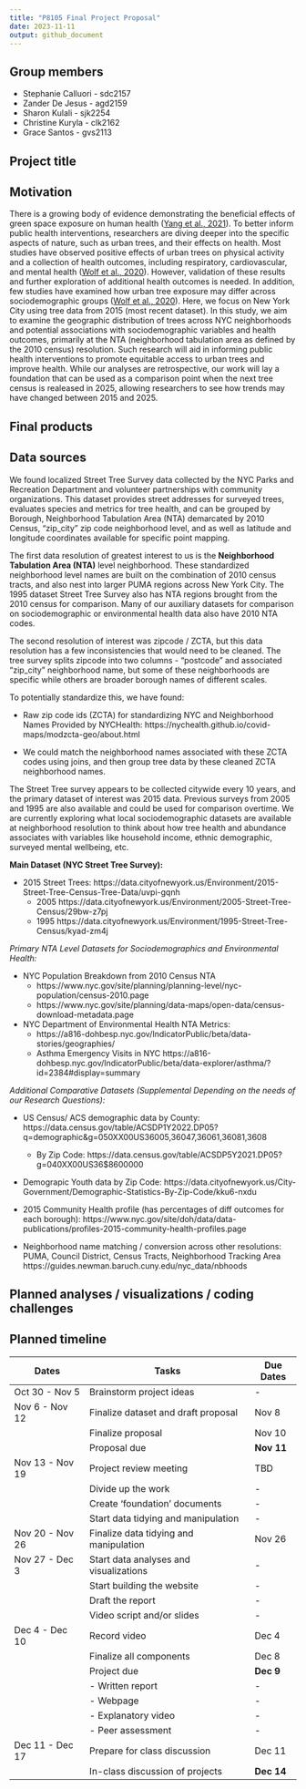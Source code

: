 ```yaml
---
title: "P8105 Final Project Proposal"
date: 2023-11-11
output: github_document
---
```


## Group members

* Stephanie Calluori - sdc2157
* Zander De Jesus - agd2159
* Sharon Kulali - sjk2254
* Christine Kuryla - clk2162
* Grace Santos - gvs2113

## Project title

## Motivation 
There is a growing body of evidence demonstrating the beneficial effects of green space exposure on human health ([Yang et al., 2021](https://www.ncbi.nlm.nih.gov/pmc/articles/PMC8479545/)). To better inform public health interventions, researchers are diving deeper into the specific aspects of nature, such as urban trees, and their effects on health. Most studies have observed positive effects of urban trees on physical activity and a collection of health outcomes, including respiratory, cardiovascular, and mental health ([Wolf et al., 2020](https://www.ncbi.nlm.nih.gov/pmc/articles/PMC7345658/)). However, validation of these results and further exploration of additional health outcomes is needed. In addition, few studies have examined how urban tree exposure may differ across sociodemographic groups ([Wolf et al., 2020](https://www.ncbi.nlm.nih.gov/pmc/articles/PMC7345658/)). Here, we focus on New York City using tree data from 2015 (most recent dataset). In this study, we aim to examine the geographic distribution of trees across NYC neighborhoods and potential associations with sociodemographic variables and health outcomes, primarily at the NTA (neighborhood tabulation area as defined by the 2010 census) resolution. Such research will aid in informing public health interventions to promote equitable access to urban trees and improve health. While our analyses are retrospective, our work will lay a foundation that can be used as a comparison point when the next tree census is realeased in 2025, allowing researchers to see how trends may have changed between 2015 and 2025.

## Final products

## Data sources

We found localized Street Tree Survey data collected by the NYC Parks and Recreation Department and volunteer partnerships with community organizations. This dataset provides street addresses for surveyed trees, evaluates species and metrics for tree health, and can be grouped by Borough,  Neighborhood Tabulation Area (NTA) demarcated by 2010 Census, “zip_city” zip code neighborhood level, and as well as latitude and longitude coordinates available for specific point mapping.

The first data resolution of greatest interest to us is the **Neighborhood Tabulation Area (NTA)** level neighborhood. These standardized neighborhood level names are built on the combination of 2010 census tracts, and also nest into larger PUMA regions across New York City. The 1995 dataset Street Tree Survey also has NTA regions brought from the 2010 census for comparison. Many of our auxiliary datasets for comparison on sociodemographic or environmental health data also have 2010 NTA codes.

The second resolution of interest was zipcode / ZCTA, but this data resolution has a few inconsistencies that would need to be cleaned. The tree survey splits zipcode into two columns - “postcode” and associated “zip_city” neighborhood name, but some of these neighborhoods are specific while others are broader borough names of different scales.

To potentially standardize this, we have found:

  - Raw zip code ids (ZCTA) for standardizing NYC and Neighborhood Names Provided by NYCHealth: https://nychealth.github.io/covid-maps/modzcta-geo/about.html
  
  - We could match the neighborhood names associated with these ZCTA codes using joins, and then group tree data by these cleaned ZCTA neighborhood names. 
  
The Street Tree survey appears to be collected citywide every 10 years, and the primary dataset of interest was 2015 data. Previous surveys from 2005 and 1995 are also available and could be used for comparison overtime. We are currently exploring what local sociodemographic datasets are available at neighborhood resolution to think about how tree health and abundance associates with variables like household income, ethnic demographic, surveyed mental wellbeing, etc.

**Main Dataset (NYC Street Tree Survey):**

- 2015 Street Trees: https://data.cityofnewyork.us/Environment/2015-Street-Tree-Census-Tree-Data/uvpi-gqnh
  - 2005 https://data.cityofnewyork.us/Environment/2005-Street-Tree-Census/29bw-z7pj
  - 1995 https://data.cityofnewyork.us/Environment/1995-Street-Tree-Census/kyad-zm4j	
  
*Primary NTA Level Datasets for Sociodemographics and Environmental Health:*

- NYC Population Breakdown from 2010 Census NTA
  - https://www.nyc.gov/site/planning/planning-level/nyc-population/census-2010.page
  - https://www.nyc.gov/site/planning/data-maps/open-data/census-download-metadata.page
  
- NYC Department of Environmental Health NTA Metrics:
  - https://a816-dohbesp.nyc.gov/IndicatorPublic/beta/data-stories/geographies/ 
  - Asthma Emergency Visits in NYC
  https://a816-dohbesp.nyc.gov/IndicatorPublic/beta/data-explorer/asthma/?id=2384#display=summary

*Additional Comparative Datasets (Supplemental Depending on the needs of our Research Questions):*

- US Census/ ACS demographic data by County: https://data.census.gov/table/ACSDP1Y2022.DP05?q=demographic&g=050XX00US36005,36047,36061,36081,3608
    - By Zip Code: https://data.census.gov/table/ACSDP5Y2021.DP05?g=040XX00US36$8600000 
    
- Demograpic Youth data by Zip Code: https://data.cityofnewyork.us/City-Government/Demographic-Statistics-By-Zip-Code/kku6-nxdu

- 2015 Community Health profile (has percentages of diff outcomes for each borough): https://www.nyc.gov/site/doh/data/data-publications/profiles-2015-community-health-profiles.page

- Neighborhood name matching / conversion across other resolutions: PUMA, Council District, Census Tracts, Neighborhood Tracking Area https://guides.newman.baruch.cuny.edu/nyc_data/nbhoods

## Planned analyses / visualizations / coding challenges

## Planned timeline

| Dates              | Tasks                                     | Due Dates  |
|--------------------|-------------------------------------------|------------|
| Oct 30 - Nov 5     | Brainstorm project ideas                  |-           |
| Nov 6 - Nov 12     | Finalize dataset and draft proposal       |Nov 8       |
|                    | Finalize proposal                         |Nov 10      |
|                    | Proposal due                              |**Nov 11**  |
| Nov 13 - Nov 19    | Project review meeting                    |TBD         |
|                    | Divide up the work                        |-           |
|                    | Create 'foundation' documents             |-           |
|                    | Start data tidying and manipulation       |-           |
| Nov 20 - Nov 26    | Finalize data tidying and manipulation    |Nov 26      |
| Nov 27 - Dec 3     | Start data analyses and visualizations    |-           |
|                    | Start building the website                |-           |
|                    | Draft the report                          |-           |
|                    | Video script and/or slides                |-           |
| Dec 4 - Dec 10     | Record video                              |Dec 4       |
|                    | Finalize all components                   |Dec 8       |
|                    | Project due                               |**Dec 9**   |
|                    |   - Written report                        |-           |
|                    |   - Webpage                               |-           |
|                    |   - Explanatory video                     |-           |
|                    |   - Peer assessment                       |-           |
| Dec 11 - Dec 17    | Prepare for class discussion              |Dec 11      |
|                    | In-class discussion of projects           |**Dec 14**  |